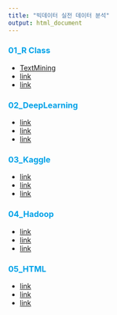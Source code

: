 ```yaml
---
title: "빅데이터 실전 데이터 분석"
output: html_document
---
```


<h3 style="color:00A2E8">01_R Class</h3>
<ul>
  <li><a href="05_HTML/RLevelUp08_TextMining.html">TextMining</a>
  <li><a href="05_HTML/HTML/02_DL_index.html">link</a>
  <li><a href="05_HTML/HTML/02_DL_index.html">link</a>
</ul>
<h3 style="color:00A2E8">02_DeepLearning</h3>
<ul>
  <li><a href="05_HTML/02_DL_index.html">link</a>
  <li><a href="05_HTML/02_DL_index.html">link</a>
  <li><a href="05_HTML/02_DL_index.html">link</a>
</ul>
<h3 style="color:00A2E8">03_Kaggle</h3>
<ul>
  <li><a href="05_HTML/02_DL_index.html">link</a>
  <li><a href="05_HTML/02_DL_index.html">link</a>
  <li><a href="05_HTML/02_DL_index.html">link</a>
</ul>
<h3 style="color:00A2E8">04_Hadoop</h3>
<ul>
  <li><a href="05_HTML/02_DL_index.html">link</a>
  <li><a href="05_HTML/02_DL_index.html">link</a>
  <li><a href="05_HTML/02_DL_index.html">link</a>
</ul>
<h3 style="color:00A2E8">05_HTML</h3>
<ul>
  <li><a href="05_HTML/02_DL_index.html">link</a>
  <li><a href="05_HTML/02_DL_index.html">link</a>
  <li><a href="05_HTML/02_DL_index.html">link</a>
</ul>
